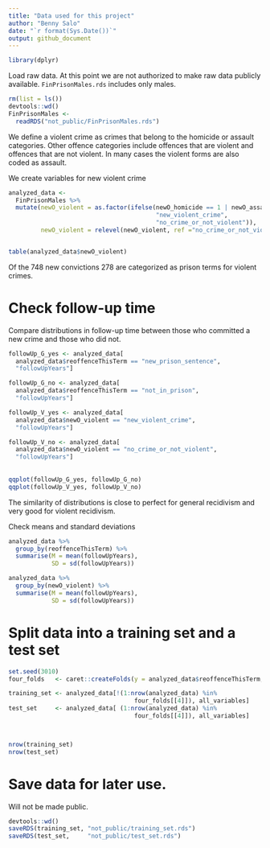 ```yaml
---
title: "Data used for this project"
author: "Benny Salo"
date: "`r format(Sys.Date())`"
output: github_document
---
```



```r
library(dplyr)
```

Load raw data. At this point we are not authorized to make raw data publicly available. `FinPrisonMales.rds` includes only males.

```r
rm(list = ls())
devtools::wd()
FinPrisonMales <- 
  readRDS("not_public/FinPrisonMales.rds")
```

We define a violent crime as crimes that belong to the homicide or assault categories. Other offence categories include offences that are violent and offences that are not violent. In many cases the violent forms are also coded as assault. 

We create variables for new violent crime

```r
analyzed_data <- 
  FinPrisonMales %>% 
  mutate(newO_violent = as.factor(ifelse(newO_homicide == 1 | newO_assault == 1, 
                                         "new_violent_crime", 
                                         "no_crime_or_not_violent")),
         newO_violent = relevel(newO_violent, ref ="no_crime_or_not_violent"))


table(analyzed_data$newO_violent)
```

Of the 748 new convictions 278 are categorized as prison terms for violent crimes.

# Check follow-up time

Compare distributions in follow-up time between those who committed a new crime and those who did not.

```r
followUp_G_yes <- analyzed_data[
  analyzed_data$reoffenceThisTerm == "new_prison_sentence",
  "followUpYears"]

followUp_G_no <- analyzed_data[
  analyzed_data$reoffenceThisTerm == "not_in_prison",
  "followUpYears"]

followUp_V_yes <- analyzed_data[
  analyzed_data$newO_violent == "new_violent_crime",
  "followUpYears"]

followUp_V_no <- analyzed_data[
  analyzed_data$newO_violent == "no_crime_or_not_violent",
  "followUpYears"]
  
  
qqplot(followUp_G_yes, followUp_G_no)
qqplot(followUp_V_yes, followUp_V_no)
```

The similarity of distributions is close to perfect for general recidivism and very good for violent recidivism.

Check means and standard deviations

```r
analyzed_data %>% 
  group_by(reoffenceThisTerm) %>% 
  summarise(M = mean(followUpYears),
            SD = sd(followUpYears))

analyzed_data %>% 
  group_by(newO_violent) %>% 
  summarise(M = mean(followUpYears),
            SD = sd(followUpYears))

```

# Split data into a training set and a test set

```r
set.seed(3010)
four_folds   <- caret::createFolds(y = analyzed_data$reoffenceThisTerm, k = 4)

training_set <- analyzed_data[!(1:nrow(analyzed_data) %in% 
                                   four_folds[[4]]), all_variables]
test_set     <- analyzed_data[ (1:nrow(analyzed_data) %in% 
                                   four_folds[[4]]), all_variables]



nrow(training_set)
nrow(test_set)

```


# Save data for later use. 
Will not be made public.
```r
devtools::wd()
saveRDS(training_set, "not_public/training_set.rds")
saveRDS(test_set,     "not_public/test_set.rds")
```





